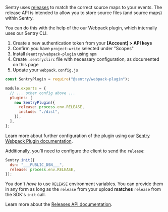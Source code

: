Sentry uses [releases](/product/releases/) to match the correct source maps to your events. The release API is intended to allow you to store source files (and source maps) within Sentry.

You can do this with the help of the our Webpack plugin, which internally uses our Sentry CLI.

1. Create a new authentication token from your **[Account] > API keys**
2. Confirm you have `project:write` selected under "Scopes"
3. Install `@sentry/webpack-plugin` using `npm`
4. Create `.sentryclirc` file with necessary configuration, as documented on this page
5. Update your `webpack.config.js`

```javascript
const SentryPlugin = require("@sentry/webpack-plugin");

module.exports = {
  // ... other config above ...
  plugins: [
    new SentryPlugin({
      release: process.env.RELEASE,
      include: "./dist",
    }),
  ],
};
```

Learn more about further configuration of the plugin using our [Sentry Webpack Plugin documentation](https://github.com/getsentry/sentry-webpack-plugin).

Additionally, you’ll need to configure the client to send the `release`:

```javascript
Sentry.init({
  dsn: "___PUBLIC_DSN___",
  release: process.env.RELEASE,
});
```

<Note>

You don't _have_ to use `RELEASE` environment variables. You can provide them in any form as long as the `release` from your upload **matches** `release` from the SDK's `init` call.

</Note>

Learn more about the [Releases API documentation](/api/releases/).
